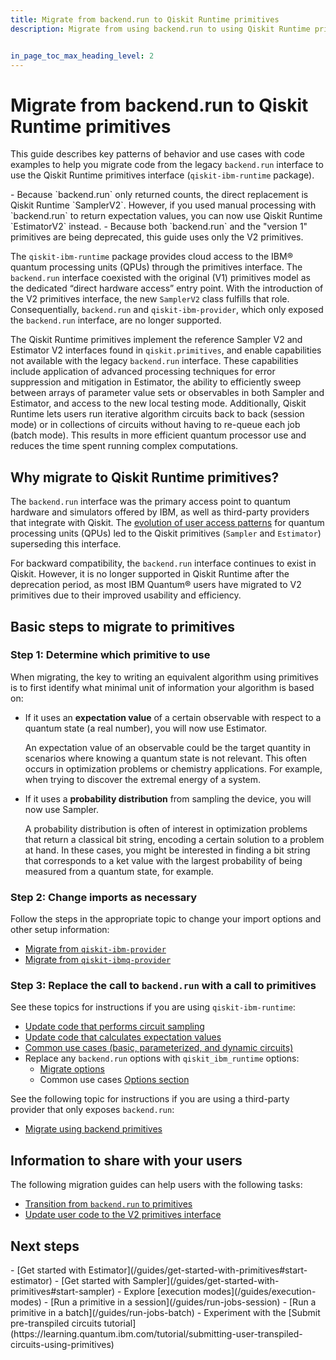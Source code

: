 ```yaml
---
title: Migrate from backend.run to Qiskit Runtime primitives
description: Migrate from using backend.run to using Qiskit Runtime primitives (qiskit-ibm-runtime)


in_page_toc_max_heading_level: 2
---
```


<span id="migrate-to-qr"></span>
# Migrate from backend.run to Qiskit Runtime primitives

This guide describes key patterns of behavior and use cases with code
examples to help you migrate code from the legacy `backend.run` interface to use the Qiskit Runtime primitives interface (`qiskit-ibm-runtime` package).

<Admonition type="note" title="Notes">
- Because `backend.run` only returned counts, the direct replacement is Qiskit Runtime `SamplerV2`.  However, if you used manual processing with `backend.run` to return expectation values, you can now use Qiskit Runtime `EstimatorV2` instead.
- Because both `backend.run` and the "version 1" primitives are being deprecated, this guide uses only the V2 primitives.
</Admonition>

The `qiskit-ibm-runtime` package provides cloud access to the IBM&reg; quantum processing units  (QPUs) through the primitives interface. The `backend.run` interface coexisted with the original (V1) primitives model as the dedicated “direct hardware access” entry point.  With the introduction of the V2 primitives interface, the new `SamplerV2` class fulfills that role. Consequentially, `backend.run` and `qiskit-ibm-provider`, which only exposed the `backend.run` interface, are no longer supported.

The Qiskit Runtime primitives implement the reference Sampler V2 and Estimator V2 interfaces found in `qiskit.primitives`, and enable capabilities not available with the legacy `backend.run` interface. These capabilities include application of advanced processing techniques for error suppression and mitigation in Estimator, the ability to efficiently sweep between arrays of parameter value sets or observables in both Sampler and Estimator, and access to the new local testing mode. Additionally, Qiskit Runtime lets users run iterative algorithm circuits back to back (session mode) or in collections of circuits without having to re-queue each job (batch mode). This results in more efficient quantum processor use and reduces the time spent running complex computations.

## Why migrate to Qiskit Runtime primitives?

The `backend.run` interface was the primary access point to quantum hardware and simulators offered by IBM, as well as third-party providers that integrate with Qiskit. The [evolution of user access patterns](/guides/primitives#qpu-access-patterns) for quantum processing units (QPUs) led to the Qiskit primitives (`Sampler` and `Estimator`) superseding this interface.

For backward compatibility, the `backend.run` interface continues to exist in Qiskit. However, it is no longer supported
in Qiskit Runtime after the deprecation period, as most IBM Quantum&reg; users have migrated to V2 primitives due to their improved
usability and efficiency.

## Basic steps to migrate to primitives

### Step 1: Determine which primitive to use

When migrating, the key to writing an equivalent algorithm using
primitives is to first identify what minimal unit of information
your algorithm is based on:

-   If it uses an **expectation value** of a certain observable with respect to a quantum state (a real number), you will now use Estimator.

    An expectation value of an observable could be the target quantity in scenarios where knowing a quantum state is not relevant. This often occurs in optimization problems or chemistry applications. For example, when trying to discover the extremal energy of a system.
-   If it uses a **probability distribution** from sampling the device, you will now use Sampler.


    A probability distribution is often of interest in optimization problems that return a classical bit string, encoding a certain solution to a problem at hand. In these cases, you might be interested in finding a bit string that corresponds to a ket value with the largest probability of being measured from a quantum state, for example.

### Step 2: Change imports as necessary

Follow the steps in the appropriate topic to change your import options and other setup information:

- [Migrate from `qiskit-ibm-provider`](qiskit-runtime-from-ibm-provider)
- [Migrate from `qiskit-ibmq-provider`](qiskit-runtime-from-ibmq-provider)

### Step 3: Replace the call to `backend.run` with a call to primitives

See these topics for instructions if you are using `qiskit-ibm-runtime`:

-  [Update code that performs circuit sampling](qiskit-runtime-examples#sampler-algorithm)
-  [Update code that calculates expectation values](qiskit-runtime-examples#estimator-algorithm)
-  [Common use cases (basic, parameterized, and dynamic circuits)](qiskit-runtime-use-case)
-  Replace any `backend.run` options with `qiskit_ibm_runtime` options:
    - [Migrate options](qiskit-runtime-options)
    - Common use cases [Options section](qiskit-runtime-use-case#migrate-options)

See the following topic for instructions if you are using a third-party provider that only exposes `backend.run`:

- [Migrate using backend primitives](qiskit-backend-primitives)

## Information to share with your users

The following migration guides can help users with the following tasks:

- [Transition from `backend.run` to primitives](/migration-guides/qiskit-runtime)
- [Update user code to the V2 primitives interface](/migration-guides/v2-primitives)

## Next steps

<Admonition type="tip" title="Recommendations">
    - [Get started with Estimator](/guides/get-started-with-primitives#start-estimator)
    - [Get started with Sampler](/guides/get-started-with-primitives#start-sampler)
    - Explore [execution modes](/guides/execution-modes)
    - [Run a primitive in a session](/guides/run-jobs-session)
    - [Run a primitive in a batch](/guides/run-jobs-batch)
    - Experiment with the [Submit pre-transpiled circuits tutorial](https://learning.quantum.ibm.com/tutorial/submitting-user-transpiled-circuits-using-primitives)

</Admonition>
